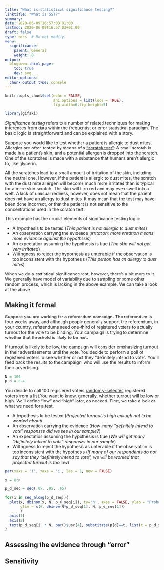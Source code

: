 ```yaml
---
title: "What is statistical significance testing?"
linktitle: "What is SST?"
summary:
date: 2020-06-09T16:57:03+01:00
lastmod: 2020-06-09T16:57:03+01:00
draft: false  
type: docs  # Do not modify.
menu:
  significance:
    parent: General
    weight: 0
output:
  blogdown::html_page:
    toc: true
    dev: svg
editor_options: 
  chunk_output_type: console
---
```


```r
knitr::opts_chunk$set(echo = FALSE,
                      ani.options = list(loop = TRUE),
                      fig.width=6,fig.height=5)

library(gifski)

```

*Significance testing* refers to a number of related techniques for making inferences from data within the frequentist or error statistical paradigm. The basic logic is straightforward and can be explained with a story.

Suppose you would like to test whether a patient is allergic to dust mites. Allergies are often tested by means of a ["scratch test"](https://en.wikipedia.org/wiki/Skin_allergy_test): A small scratch is made in a patient's skin, and a potential allergen is dropped into the scratch. One of the scratches is made with a substance that humans aren't allergic to, like glycerin.

All the scratches lead to a small amount of irritation of the skin, including the neutral one. However, if the patient is allergic to dust mites, the scratch with the dust mite allergen will become much more irritated than is typical for a mere skin scratch. The skin will turn red and may even swell into a welt. A lack of unusual redness, however, does not mean that the patient does not have an allergy to dust mites. It may mean that the test may have been done incorrect, or that the patient is not sensitive to the concentrations used in the scratch test.

This example has the crucial elements of significance testing logic:

* A hypothesis to be tested (*This patient is not allergic to dust mites*)
* An observation carrying the evidence (*irritation; more irritation means more evidence against the hypothesis*)
* An expectation assuming the hypothesis is true (*The skin will not get very irritated*)
* Willingness to reject the hypothesis as untenable if the observation is too inconsistent with the hypothesis (*This person has an allergy to dust mites*)

When we do a statistical significance test, however, there's a bit more to it. We generally have model of variability due to sampling or some other random process, which is lacking in the above example. We can take a look at the above

## Making it formal

Suppose you are working for a referendum campaign. The referendum is four weeks away, and although people generally support the referendum, in your country, referendums need one-third of registered voters to actually turnout for the vote to be binding. Your campaign is trying to determine whether that threshold is likely to be met. 

If turnout is likely to be low, the campaign will consider emphasizing turnout in their advertisements until the vote. You decide to perform a poll of registered voters to see whether or not they "definitely intend to vote". You'll feed back the results to the campaign, who will use the results to inform their advertising.

```r
N = 100
p_d = 0.4
```

You decide to call 100 registered voters [randomly-selected](https://en.wikipedia.org/wiki/Simple_random_sample) registered voters from a list.You want to know, generally, whether turnout will be low or high. We'll define "low" and "high" later, as needed. First, we take a look at what we need for a test.

* A hypothesis to be tested (*Projected turnout is high enough not to be worried about*)
* An observation carrying the evidence (*How many "definitely intend to vote" responses did we see in our sample?*)
* An expectation assuming the hypothesis is true (*We will get many "definitely intend to vote" responses in our sample*)
* Willingness to reject the hypothesis as untenable if the observation is too inconsistent with the hypothesis (*If many of our respondents do not say that they "definitely intend to vote", we will be worried that projected turnout is too low*)


```r

par(xaxs = 'i', yaxs = 'i', las = 1, new = FALSE)

x = 0:N

p_d_seq = seq(.05, .95, .05)

for(i in seq_along(p_d_seq)){
  plot(x, dbinom(x, N, p_d_seq[i]), ty='h', axes = FALSE, ylab = "Probability", xlab = "Number of 'Definitely voting' responses",
       ylim = c(0, dbinom(N*p_d_seq[1], N, p_d_seq[1]))
       )
  axis(1)
  axis(2)
  text(p_d_seq[i] * N, par()$usr[4], substitute(p[d]==t, list(t = p_d_seq[i])), xpd = TRUE, adj = c(.5,-.2))
}


```


## Assessing the evidence through "error"

## Sensitivity



